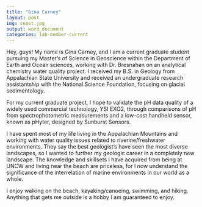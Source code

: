 ---
title: "Gina Carney"
layout: post
img: coast.jpg
output: word_document
categories: lab-member-current
---

Hey, guys! My name is Gina Carney, and I am a current graduate student pursuing my Master's of Science in Geoscience within the Department of Earth and Ocean sciences, working with Dr. Bresnahan on an analytical chemistry water quality project. I received my B.S. in Geology from Appalachian State University and received an undergraduate research assistantship with the National Science Foundation, focusing on glacial sedimentology. 

For my current graduate project, I hope to validate the pH data quality of a widely used commercial technology, YSI EXO2, through comparisons of pH from spectrophotometric measurements and a low-cost handheld sensor, known as pHyter, designed by Sunburst Sensors. 

I have spent most of my life living in the Appalachian Mountains and working with water quality issues related to riverine/freshwater environments. They say the best geologist's have seen the most diverse landscapes, so I wanted to further my geologic career in a completely new landscape. The knowledge and skillsets I have acquired from being at UNCW and living near the beach are priceless, for I now understand the significance of the interrelation of marine environments in our world as a whole. 

I enjoy walking on the beach, kayaking/canoeing, swimming, and hiking. Anything that gets me outside is a hobby I am guaranteed to enjoy. 